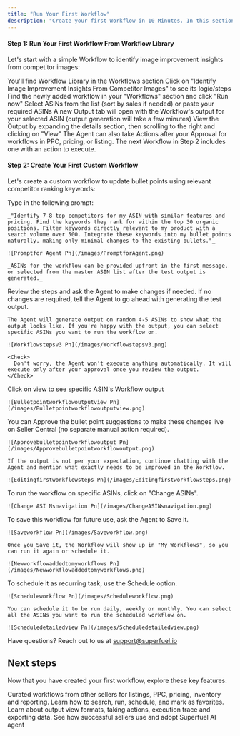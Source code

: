 ```yaml
---
title: "Run Your First Workflow"
description: "Create your first Workflow in 10 Minutes. In this section we'll cover how you can run a Workflow from the Workflow Library, as well as how you can create your own custom Workflow."
---
```


#### **Step 1: Run Your First Workflow From Workflow Library**

Let's start with a simple Workflow to identify image improvement insights from competitor images:

<Steps>
  <Step title="Navigate to Workflow Library" titleSize="p">
    You'll find Workflow Library in the Workflows section
  </Step>
  <Step title="Click on a Workflow to see its logic and steps" titleSize="p">
    Click on "Identify Image Improvement Insights From Competitor Images" to see its logic/steps
  </Step>
  <Step title='"Add" the Workflow to your account '>
    
  </Step>
  <Step title="Run the new Workflow">
    Find the newly added workflow in your "Workflows" section and click "Run now"
  </Step>
  <Step title="Select ASINs">
    Select ASINs from the list (sort by sales if needed) or paste your required ASINs
  </Step>
  <Step title="See the new Output tab">
    A new Output tab will open with the Workflow's output for your selected ASIN (output generation will take a few minutes)
  </Step>
  <Step title="View the Output">
    View the Output by expanding the details section, then scrolling to the right and clicking on "View"
  </Step>
</Steps>

<Note>
  The Agent can also take Actions after your Approval for workflows in PPC, pricing, or listing. The next Workflow in Step 2 includes one with an action to execute.
</Note>

#### **Step 2: Create Your First Custom Workflow**

Let's create a custom workflow to update bullet points using relevant competitor ranking keywords:

<Steps>
  <Step title="Navigate to Agent">
    
  </Step>
  <Step title="Send a simple prompt to the Agent">
    Type in the following prompt:

    _"Identify 7-8 top competitors for my ASIN with similar features and pricing. Find the keywords they rank for within the top 30 organic positions. Filter keywords directly relevant to my product with a search volume over 500. Integrate these keywords into my bullet points naturally, making only minimal changes to the existing bullets."_

    ![Promptfor Agent Pn](/images/PromptforAgent.png)

    _ASINs for the workflow can be provided upfront in the first message, or selected from the master ASIN list after the test output is generated._
  </Step>
  <Step title="Review the Steps proposed by the Agent">
    Review the steps and ask the Agent to make changes if needed. If no changes are required, tell the Agent to go ahead with generating the test output.

    The Agent will generate output on random 4-5 ASINs to show what the output looks like. If you're happy with the output, you can select specific ASINs you want to run the workflow on.

    ![Workflowstepsv3 Pn](/images/Workflowstepsv3.png)

    <Check>
      Don't worry, the Agent won't execute anything automatically. It will execute only after your approval once you review the output.
    </Check>
  </Step>
  <Step title="Review the test output">
    Click on view to see specific ASIN's Workflow output

    ![Bulletpointworkflowoutputview Pn](/images/Bulletpointworkflowoutputview.png)
  </Step>
  <Step title="Approve the output, or continue refining the Workflow">
    You can Approve the bullet point suggestions to make these changes live on Seller Central (no separate manual action required).

    ![Approvebulletpointworkflowoutput Pn](/images/Approvebulletpointworkflowoutput.png)

    If the output is not per your expectation, continue chatting with the Agent and mention what exactly needs to be improved in the Workflow.

    ![Editingfirstworkflowsteps Pn](/images/Editingfirstworkflowsteps.png)
  </Step>
  <Step title="Select specific ASINs to run the workflow">
    To run the workflow on specific ASINs, click on "Change ASINs".

    ![Change ASI Nsnavigation Pn](/images/ChangeASINsnavigation.png)
  </Step>
  <Step title="Save the Workflow">
    To save this workflow for future use, ask the Agent to Save it.

    ![Saveworkflow Pn](/images/Saveworkflow.png)

    Once you Save it, the Workflow will show up in "My Workflows", so you can run it again or schedule it.

    ![Newworkflowaddedtomyworkflows Pn](/images/Newworkflowaddedtomyworkflows.png)
  </Step>
  <Step title="Schedule the Workflow">
    To schedule it as recurring task, use the Schedule option.

    ![Scheduleworkflow Pn](/images/Scheduleworkflow.png)

    You can schedule it to be run daily, weekly or monthly. You can select all the ASINs you want to run the scheduled workflow on.

    ![Scheduledetailedview Pn](/images/Scheduledetailedview.png)
  </Step>
</Steps>

Have questions? Reach out to us at [support@superfuel.io](mailto:support@superfuel.io)

## Next steps

Now that you have created your first workflow, explore these key features:

<Columns cols={2}>
  <Card title="Workflow Library" icon="book" href="/development">
    Curated workflows from other sellers for listings, PPC, pricing, inventory and reporting.
  </Card>
  <Card title="Manage Your Workflows" icon="chart-network" href="/essentials/settings">
    Learn how to search, run, schedule, and mark as favorites.
  </Card>
  <Card title="Viewing Outputs & Taking Actions" icon="book" href="/essentials/navigation">
    Learn about output view formats, taking actions, execution trace and exporting data.
  </Card>
  <Card title="Best Practices" icon="lightbulb" href="/api-reference/introduction">
    See how successful sellers use and adopt Superfuel AI agent
  </Card>
</Columns>